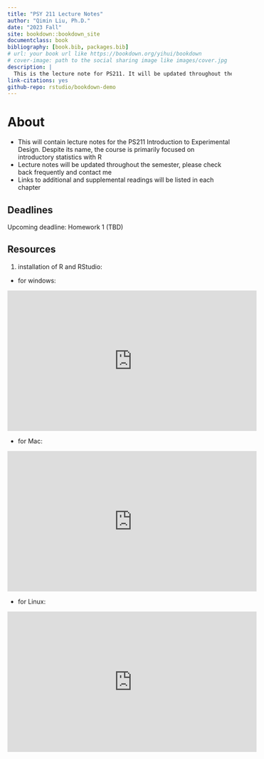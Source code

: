```yaml
--- 
title: "PSY 211 Lecture Notes"
author: "Qimin Liu, Ph.D."
date: "2023 Fall"
site: bookdown::bookdown_site
documentclass: book
bibliography: [book.bib, packages.bib]
# url: your book url like https://bookdown.org/yihui/bookdown
# cover-image: path to the social sharing image like images/cover.jpg
description: |
  This is the lecture note for PS211. It will be updated throughout the semester. Links to related materials will also be linked here.
link-citations: yes
github-repo: rstudio/bookdown-demo
---
```


# About

- This will contain lecture notes for the PS211 Introduction to Experimental Design. Despite its name, the course is primarily focused on introductory statistics with R
- Lecture notes will be updated throughout the semester, please check back frequently and contact me 
- Links to additional and supplemental readings will be listed in each chapter

## Deadlines 

Upcoming deadline: Homework 1 (TBD)

## Resources

1. installation of R and RStudio:
  + for windows: 
  
  <iframe width="560" height="315" src="https://www.youtube.com/embed/H9EBlFDGG4k?si=rmx-piZyoNL4tbT5" title="YouTube video player" frameborder="0" allow="accelerometer; autoplay; clipboard-write; encrypted-media; gyroscope; picture-in-picture; web-share" allowfullscreen></iframe>
  
  + for Mac:
  
  <iframe width="560" height="315" src="https://www.youtube.com/embed/n8kP7c_QbLA?si=UtYcq5AlOUM3NeYA" title="YouTube video player" frameborder="0" allow="accelerometer; autoplay; clipboard-write; encrypted-media; gyroscope; picture-in-picture; web-share" allowfullscreen></iframe>
  
  + for Linux: 
  
  <iframe width="560" height="315" src="https://www.youtube.com/embed/NFEDEXWomI4?si=GrVOiPgxAmoplYTZ" title="YouTube video player" frameborder="0" allow="accelerometer; autoplay; clipboard-write; encrypted-media; gyroscope; picture-in-picture; web-share" allowfullscreen></iframe>
    

